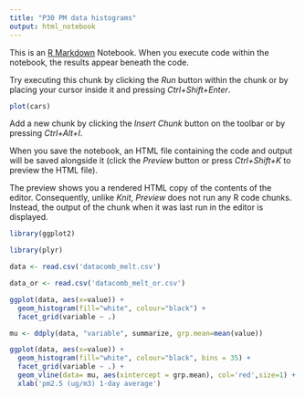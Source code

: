 ```yaml
---
title: "P30 PM data histograms"
output: html_notebook
---
```


This is an [R Markdown](http://rmarkdown.rstudio.com) Notebook. When you execute code within the notebook, the results appear beneath the code. 

Try executing this chunk by clicking the *Run* button within the chunk or by placing your cursor inside it and pressing *Ctrl+Shift+Enter*. 

```r
plot(cars)
```

Add a new chunk by clicking the *Insert Chunk* button on the toolbar or by pressing *Ctrl+Alt+I*.

When you save the notebook, an HTML file containing the code and output will be saved alongside it (click the *Preview* button or press *Ctrl+Shift+K* to preview the HTML file).

The preview shows you a rendered HTML copy of the contents of the editor. Consequently, unlike *Knit*, *Preview* does not run any R code chunks. Instead, the output of the chunk when it was last run in the editor is displayed.

```r
library(ggplot2)
```

```r
library(plyr)
```


```r
data <- read.csv('datacomb_melt.csv')
```

```r
data_or <- read.csv('datacomb_melt_or.csv')
```


```r
ggplot(data, aes(x=value)) +
  geom_histogram(fill="white", colour="black") +
  facet_grid(variable ~ .)
```

```r
mu <- ddply(data, "variable", summarize, grp.mean=mean(value))
```



```r
ggplot(data, aes(x=value)) +
  geom_histogram(fill="white", colour="black", bins = 35) +
  facet_grid(variable ~ .) +
  geom_vline(data= mu, aes(xintercept = grp.mean), col='red',size=1) +
  xlab('pm2.5 (ug/m3) 1-day average')
```

